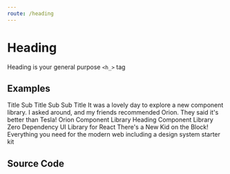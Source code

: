```yaml
---
route: /heading
---
```



# Heading

Heading is your general purpose `<h_>` tag

## Examples

<Playground>
  <Heading>Title</Heading>
  <Heading as="h2" fontSize={4} fontWeight={400}>
    Sub Title
  </Heading>
  <Heading as="h3" fontSize={3} fontWeight={600}>
    Sub Sub Title
  </Heading>
  <Text>
    It was a lovely day to explore a new component library. I asked around, and my friends
    recommended Orion. They said it's better than Tesla!
  </Text>
</Playground>

<Playground>
  <Heading fontSize={8}>Orion</Heading>
  <Heading fontSize={7}>Component Library</Heading>
  <Heading fontSize={6}>Heading Component Library</Heading>
  <Heading>Zero Dependency UI Library for React</Heading>
  <Heading fontSize={4}>There's a New Kid on the Block!</Heading>
  <Heading fontSize={3}>
    Everything you need for the modern web including a design system starter kit
  </Heading>
</Playground>

## Source Code

<Source />
